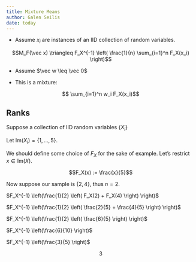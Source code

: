 ```yaml
---
title: Mixture Means
author: Galen Seilis
date: today
---
```



- Assume $x_i$ are instances of an IID collection of random variables.

$$M_F(\vec x) \triangleq F_X^{-1} \left( \frac{1}{n} \sum_{i=1}^n F_X(x_i) \right)$$

- Assume $\vec w \leq \vec 0$

- This is a mixture:

$$ \sum_{i=1}^n w_i F_X(x_i)$$


## Ranks

Suppose a collection of IID random variables $\{ X_i \}$

Let $\text{Im}(X_i) = \{ 1, \ldots, 5  \}$.

We should define some choice of $F_X$ for the sake of example. Let's restrict $x \in \text{Im}(X)$.

$$F_X(x) := \frac{x}{5}$$


Now suppose our sample is $\{2, 4\}$, thus $n=2$.

$F_X^{-1} \left(\frac{1}{2} \left( F_X(2) + F_X(4) \right) \right)$

$F_X^{-1} \left(\frac{1}{2} \left( \frac{2}{5} + \frac{4}{5} \right) \right)$

$F_X^{-1} \left(\frac{1}{2} \left( \frac{6}{5} \right) \right)$

$F_X^{-1} \left(\frac{6}{10} \right)$

$F_X^{-1} \left(\frac{3}{5} \right)$

$$3$$

